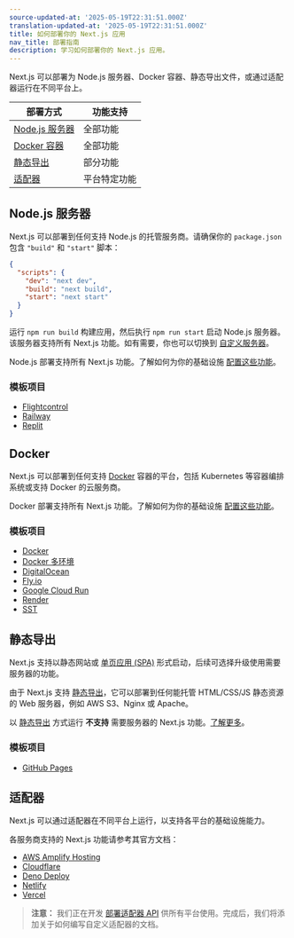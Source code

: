 ```yaml
---
source-updated-at: '2025-05-19T22:31:51.000Z'
translation-updated-at: '2025-05-19T22:31:51.000Z'
title: 如何部署你的 Next.js 应用
nav_title: 部署指南
description: 学习如何部署你的 Next.js 应用。
---
```


Next.js 可以部署为 Node.js 服务器、Docker 容器、静态导出文件，或通过适配器运行在不同平台上。

| 部署方式                     | 功能支持          |
| --------------------------- | ---------------- |
| [Node.js 服务器](#nodejs-server) | 全部功能          |
| [Docker 容器](#docker)       | 全部功能          |
| [静态导出](#static-export)   | 部分功能          |
| [适配器](#adapters)          | 平台特定功能      |

## Node.js 服务器

Next.js 可以部署到任何支持 Node.js 的托管服务商。请确保你的 `package.json` 包含 `"build"` 和 `"start"` 脚本：

```json filename="package.json"
{
  "scripts": {
    "dev": "next dev",
    "build": "next build",
    "start": "next start"
  }
}
```

运行 `npm run build` 构建应用，然后执行 `npm run start` 启动 Node.js 服务器。该服务器支持所有 Next.js 功能。如有需要，你也可以切换到 [自定义服务器](/docs/app/guides/custom-server)。

Node.js 部署支持所有 Next.js 功能。了解如何为你的基础设施 [配置这些功能](/docs/app/guides/self-hosting)。

### 模板项目

- [Flightcontrol](https://github.com/nextjs/deploy-flightcontrol)
- [Railway](https://github.com/nextjs/deploy-railway)
- [Replit](https://github.com/nextjs/deploy-replit)

## Docker

Next.js 可以部署到任何支持 [Docker](https://www.docker.com/) 容器的平台，包括 Kubernetes 等容器编排系统或支持 Docker 的云服务商。

Docker 部署支持所有 Next.js 功能。了解如何为你的基础设施 [配置这些功能](/docs/app/guides/self-hosting)。

### 模板项目

- [Docker](https://github.com/vercel/next.js/tree/canary/examples/with-docker)
- [Docker 多环境](https://github.com/vercel/next.js/tree/canary/examples/with-docker-multi-env)
- [DigitalOcean](https://github.com/nextjs/deploy-digitalocean)
- [Fly.io](https://github.com/nextjs/deploy-fly)
- [Google Cloud Run](https://github.com/nextjs/deploy-google-cloud-run)
- [Render](https://github.com/nextjs/deploy-render)
- [SST](https://github.com/nextjs/deploy-sst)

## 静态导出

Next.js 支持以静态网站或 [单页应用 (SPA)](/docs/app/guides/single-page-applications) 形式启动，后续可选择升级使用需要服务器的功能。

由于 Next.js 支持 [静态导出](/docs/app/guides/static-exports)，它可以部署到任何能托管 HTML/CSS/JS 静态资源的 Web 服务器，例如 AWS S3、Nginx 或 Apache。

以 [静态导出](/docs/app/guides/static-exports) 方式运行 **不支持** 需要服务器的 Next.js 功能。[了解更多](/docs/app/guides/static-exports#unsupported-features)。

### 模板项目

- [GitHub Pages](https://github.com/nextjs/deploy-github-pages)

## 适配器

Next.js 可以通过适配器在不同平台上运行，以支持各平台的基础设施能力。

各服务商支持的 Next.js 功能请参考其官方文档：

- [AWS Amplify Hosting](https://docs.amplify.aws/nextjs/start/quickstart/nextjs-app-router-client-components)
- [Cloudflare](https://developers.cloudflare.com/workers/frameworks/framework-guides/nextjs)
- [Deno Deploy](https://docs.deno.com/examples/next_tutorial)
- [Netlify](https://docs.netlify.com/frameworks/next-js/overview/#next-js-support-on-netlify)
- [Vercel](https://vercel.com/docs/frameworks/nextjs)

> **注意：** 我们正在开发 [部署适配器 API](https://github.com/vercel/next.js/discussions/77740) 供所有平台使用。完成后，我们将添加关于如何编写自定义适配器的文档。

